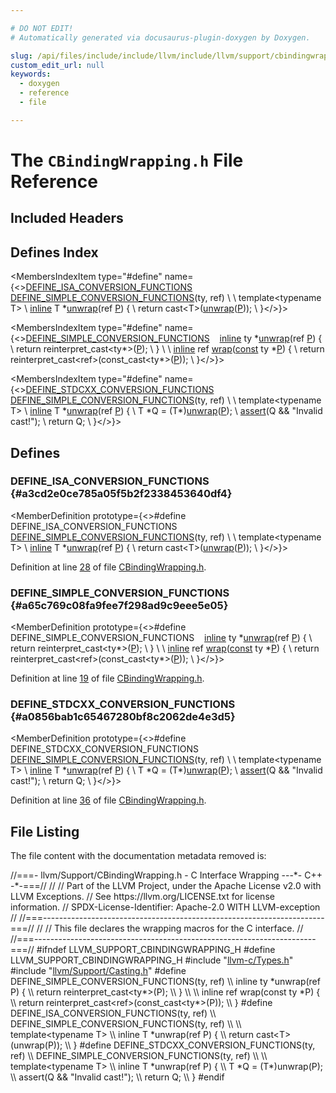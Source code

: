 ```yaml
---

# DO NOT EDIT!
# Automatically generated via docusaurus-plugin-doxygen by Doxygen.

slug: /api/files/include/include/llvm/include/llvm/support/cbindingwrapping-h
custom_edit_url: null
keywords:
  - doxygen
  - reference
  - file

---
```





# The `CBindingWrapping.h` File Reference

<DoxygenPage pluginConfig={pluginConfig}>



## Included Headers

<IncludesList>
<IncludesListItem
  filePath="llvm-c/Types.h"
  permalink="/docs/api/files/include/include/llvm-c/types-h"
  isLocal="true" />
<IncludesListItem
  filePath="llvm/Support/Casting.h"
  permalink="/docs/api/files/include/include/llvm/include/llvm/support/casting-h"
  isLocal="true" />
</IncludesList>

## Defines Index

<MembersIndex>

<MembersIndexItem
  type="#define"
  name={<><a href="#a3cd2e0ce785a05f5b2f2338453640df4">DEFINE&#95;ISA&#95;CONVERSION&#95;FUNCTIONS</a>&nbsp;&nbsp;&nbsp;  <a href="#a65c769c08fa9fee7f298ad9c9eee5e05">DEFINE&#95;SIMPLE&#95;CONVERSION&#95;FUNCTIONS</a>(ty, ref)           \\
                                                        \\
  template&lt;typename T&gt;                                  \\
  <a href="/docs/api/files/lib/lib/transforms/lib/transforms/ipo/alwaysinliner-cpp/#a46ccdc20c42bb5ae5b9d313e12a68421">inline</a> T &#42;<a href="/docs/api/files/lib/lib/executionengine/lib/executionengine/orc/orcv2cbindings-cpp/#aba1a87b77adec4b08ab725bf1b4d990d">unwrap</a>(ref <a href="/docs/api/files/lib/lib/option/option-cpp/#a04665169063c8ca1f2ea96c27fc7c2b2">P</a>) &#123;                             \\
    return cast&lt;T&gt;(<a href="/docs/api/files/lib/lib/executionengine/lib/executionengine/orc/orcv2cbindings-cpp/#aba1a87b77adec4b08ab725bf1b4d990d">unwrap</a>(<a href="/docs/api/files/lib/lib/option/option-cpp/#a04665169063c8ca1f2ea96c27fc7c2b2">P</a>));                          \\
  &#125;</>}>
</MembersIndexItem>

<MembersIndexItem
  type="#define"
  name={<><a href="#a65c769c08fa9fee7f298ad9c9eee5e05">DEFINE&#95;SIMPLE&#95;CONVERSION&#95;FUNCTIONS</a>&nbsp;&nbsp;&nbsp;  <a href="/docs/api/files/lib/lib/transforms/lib/transforms/ipo/alwaysinliner-cpp/#a46ccdc20c42bb5ae5b9d313e12a68421">inline</a> ty &#42;<a href="/docs/api/files/lib/lib/executionengine/lib/executionengine/orc/orcv2cbindings-cpp/#aba1a87b77adec4b08ab725bf1b4d990d">unwrap</a>(ref <a href="/docs/api/files/lib/lib/option/option-cpp/#a04665169063c8ca1f2ea96c27fc7c2b2">P</a>) &#123;                            \\
    return reinterpret&#95;cast&lt;ty&#42;&gt;(<a href="/docs/api/files/lib/lib/option/option-cpp/#a04665169063c8ca1f2ea96c27fc7c2b2">P</a>);                    \\
  &#125;                                                     \\
                                                        \\
  <a href="/docs/api/files/lib/lib/transforms/lib/transforms/ipo/alwaysinliner-cpp/#a46ccdc20c42bb5ae5b9d313e12a68421">inline</a> ref <a href="/docs/api/files/lib/lib/executionengine/executionenginebindings-cpp/#a5fe4041db3281600b33fbb1bde23f0d2">wrap</a>(<a href="/docs/api/files/lib/lib/target/lib/target/aarch64/aarch64promoteconstant-cpp/#a90f8350fecae261c25be85d38b451bff">const</a> ty &#42;<a href="/docs/api/files/lib/lib/option/option-cpp/#a04665169063c8ca1f2ea96c27fc7c2b2">P</a>) &#123;                        \\
    return reinterpret&#95;cast&lt;ref&gt;(const&#95;cast&lt;ty&#42;&gt;(<a href="/docs/api/files/lib/lib/option/option-cpp/#a04665169063c8ca1f2ea96c27fc7c2b2">P</a>));   \\
  &#125;</>}>
</MembersIndexItem>

<MembersIndexItem
  type="#define"
  name={<><a href="#a0856bab1c65467280bf8c2062de4e3d5">DEFINE&#95;STDCXX&#95;CONVERSION&#95;FUNCTIONS</a>&nbsp;&nbsp;&nbsp;  <a href="#a65c769c08fa9fee7f298ad9c9eee5e05">DEFINE&#95;SIMPLE&#95;CONVERSION&#95;FUNCTIONS</a>(ty, ref)           \\
                                                        \\
  template&lt;typename T&gt;                                  \\
  <a href="/docs/api/files/lib/lib/transforms/lib/transforms/ipo/alwaysinliner-cpp/#a46ccdc20c42bb5ae5b9d313e12a68421">inline</a> T &#42;<a href="/docs/api/files/lib/lib/executionengine/lib/executionengine/orc/orcv2cbindings-cpp/#aba1a87b77adec4b08ab725bf1b4d990d">unwrap</a>(ref <a href="/docs/api/files/lib/lib/option/option-cpp/#a04665169063c8ca1f2ea96c27fc7c2b2">P</a>) &#123;                             \\
    T &#42;Q = (T&#42;)<a href="/docs/api/files/lib/lib/executionengine/lib/executionengine/orc/orcv2cbindings-cpp/#aba1a87b77adec4b08ab725bf1b4d990d">unwrap</a>(<a href="/docs/api/files/lib/lib/option/option-cpp/#a04665169063c8ca1f2ea96c27fc7c2b2">P</a>);                               \\
    <a href="/docs/api/files/lib/lib/target/lib/target/amdgpu/silowercontrolflow-cpp/#a4868c5d81c5ccc98c47aeab6244346a0">assert</a>(Q &amp;&amp; &quot;Invalid cast!&quot;);                       \\
    return Q;                                           \\
  &#125;</>}>
</MembersIndexItem>

</MembersIndex>


<SectionDefinition>

## Defines

### DEFINE&#95;ISA&#95;CONVERSION&#95;FUNCTIONS {#a3cd2e0ce785a05f5b2f2338453640df4}

<MemberDefinition
  prototype={<>#define DEFINE&#95;ISA&#95;CONVERSION&#95;FUNCTIONS&nbsp;&nbsp;&nbsp;  <a href="#a65c769c08fa9fee7f298ad9c9eee5e05">DEFINE&#95;SIMPLE&#95;CONVERSION&#95;FUNCTIONS</a>(ty, ref)           \\
                                                        \\
  template&lt;typename T&gt;                                  \\
  <a href="/docs/api/files/lib/lib/transforms/lib/transforms/ipo/alwaysinliner-cpp/#a46ccdc20c42bb5ae5b9d313e12a68421">inline</a> T &#42;<a href="/docs/api/files/lib/lib/executionengine/lib/executionengine/orc/orcv2cbindings-cpp/#aba1a87b77adec4b08ab725bf1b4d990d">unwrap</a>(ref <a href="/docs/api/files/lib/lib/option/option-cpp/#a04665169063c8ca1f2ea96c27fc7c2b2">P</a>) &#123;                             \\
    return cast&lt;T&gt;(<a href="/docs/api/files/lib/lib/executionengine/lib/executionengine/orc/orcv2cbindings-cpp/#aba1a87b77adec4b08ab725bf1b4d990d">unwrap</a>(<a href="/docs/api/files/lib/lib/option/option-cpp/#a04665169063c8ca1f2ea96c27fc7c2b2">P</a>));                          \\
  &#125;</>}>

Definition at line <a href="#l00028">28</a> of file <a href="/docs/api/files/include/include/llvm/include/llvm/support/cbindingwrapping-h">CBindingWrapping.h</a>.
</MemberDefinition>

### DEFINE&#95;SIMPLE&#95;CONVERSION&#95;FUNCTIONS {#a65c769c08fa9fee7f298ad9c9eee5e05}

<MemberDefinition
  prototype={<>#define DEFINE&#95;SIMPLE&#95;CONVERSION&#95;FUNCTIONS&nbsp;&nbsp;&nbsp;  <a href="/docs/api/files/lib/lib/transforms/lib/transforms/ipo/alwaysinliner-cpp/#a46ccdc20c42bb5ae5b9d313e12a68421">inline</a> ty &#42;<a href="/docs/api/files/lib/lib/executionengine/lib/executionengine/orc/orcv2cbindings-cpp/#aba1a87b77adec4b08ab725bf1b4d990d">unwrap</a>(ref <a href="/docs/api/files/lib/lib/option/option-cpp/#a04665169063c8ca1f2ea96c27fc7c2b2">P</a>) &#123;                            \\
    return reinterpret&#95;cast&lt;ty&#42;&gt;(<a href="/docs/api/files/lib/lib/option/option-cpp/#a04665169063c8ca1f2ea96c27fc7c2b2">P</a>);                    \\
  &#125;                                                     \\
                                                        \\
  <a href="/docs/api/files/lib/lib/transforms/lib/transforms/ipo/alwaysinliner-cpp/#a46ccdc20c42bb5ae5b9d313e12a68421">inline</a> ref <a href="/docs/api/files/lib/lib/executionengine/executionenginebindings-cpp/#a5fe4041db3281600b33fbb1bde23f0d2">wrap</a>(<a href="/docs/api/files/lib/lib/target/lib/target/aarch64/aarch64promoteconstant-cpp/#a90f8350fecae261c25be85d38b451bff">const</a> ty &#42;<a href="/docs/api/files/lib/lib/option/option-cpp/#a04665169063c8ca1f2ea96c27fc7c2b2">P</a>) &#123;                        \\
    return reinterpret&#95;cast&lt;ref&gt;(const&#95;cast&lt;ty&#42;&gt;(<a href="/docs/api/files/lib/lib/option/option-cpp/#a04665169063c8ca1f2ea96c27fc7c2b2">P</a>));   \\
  &#125;</>}>

Definition at line <a href="#l00019">19</a> of file <a href="/docs/api/files/include/include/llvm/include/llvm/support/cbindingwrapping-h">CBindingWrapping.h</a>.
</MemberDefinition>

### DEFINE&#95;STDCXX&#95;CONVERSION&#95;FUNCTIONS {#a0856bab1c65467280bf8c2062de4e3d5}

<MemberDefinition
  prototype={<>#define DEFINE&#95;STDCXX&#95;CONVERSION&#95;FUNCTIONS&nbsp;&nbsp;&nbsp;  <a href="#a65c769c08fa9fee7f298ad9c9eee5e05">DEFINE&#95;SIMPLE&#95;CONVERSION&#95;FUNCTIONS</a>(ty, ref)           \\
                                                        \\
  template&lt;typename T&gt;                                  \\
  <a href="/docs/api/files/lib/lib/transforms/lib/transforms/ipo/alwaysinliner-cpp/#a46ccdc20c42bb5ae5b9d313e12a68421">inline</a> T &#42;<a href="/docs/api/files/lib/lib/executionengine/lib/executionengine/orc/orcv2cbindings-cpp/#aba1a87b77adec4b08ab725bf1b4d990d">unwrap</a>(ref <a href="/docs/api/files/lib/lib/option/option-cpp/#a04665169063c8ca1f2ea96c27fc7c2b2">P</a>) &#123;                             \\
    T &#42;Q = (T&#42;)<a href="/docs/api/files/lib/lib/executionengine/lib/executionengine/orc/orcv2cbindings-cpp/#aba1a87b77adec4b08ab725bf1b4d990d">unwrap</a>(<a href="/docs/api/files/lib/lib/option/option-cpp/#a04665169063c8ca1f2ea96c27fc7c2b2">P</a>);                               \\
    <a href="/docs/api/files/lib/lib/target/lib/target/amdgpu/silowercontrolflow-cpp/#a4868c5d81c5ccc98c47aeab6244346a0">assert</a>(Q &amp;&amp; &quot;Invalid cast!&quot;);                       \\
    return Q;                                           \\
  &#125;</>}>

Definition at line <a href="#l00036">36</a> of file <a href="/docs/api/files/include/include/llvm/include/llvm/support/cbindingwrapping-h">CBindingWrapping.h</a>.
</MemberDefinition>

</SectionDefinition>

## File Listing

The file content with the documentation metadata removed is:

<ProgramListing>

<Link id="l00001" /><CodeLine lineNumber="1"><Highlight kind="comment">//===- llvm/Support/CBindingWrapping.h - C Interface Wrapping ---&#42;- C++ -&#42;-===//</Highlight><Highlight kind="normal"></Highlight></CodeLine>
<Link id="l00002" /><CodeLine lineNumber="2"><Highlight kind="normal"></Highlight><Highlight kind="comment">//</Highlight><Highlight kind="normal"></Highlight></CodeLine>
<Link id="l00003" /><CodeLine lineNumber="3"><Highlight kind="normal"></Highlight><Highlight kind="comment">// Part of the LLVM Project, under the Apache License v2.0 with LLVM Exceptions.</Highlight><Highlight kind="normal"></Highlight></CodeLine>
<Link id="l00004" /><CodeLine lineNumber="4"><Highlight kind="normal"></Highlight><Highlight kind="comment">// See https://llvm.org/LICENSE.txt for license information.</Highlight><Highlight kind="normal"></Highlight></CodeLine>
<Link id="l00005" /><CodeLine lineNumber="5"><Highlight kind="normal"></Highlight><Highlight kind="comment">// SPDX-License-Identifier: Apache-2.0 WITH LLVM-exception</Highlight><Highlight kind="normal"></Highlight></CodeLine>
<Link id="l00006" /><CodeLine lineNumber="6"><Highlight kind="normal"></Highlight><Highlight kind="comment">//</Highlight><Highlight kind="normal"></Highlight></CodeLine>
<Link id="l00007" /><CodeLine lineNumber="7"><Highlight kind="normal"></Highlight><Highlight kind="comment">//===----------------------------------------------------------------------===//</Highlight><Highlight kind="normal"></Highlight></CodeLine>
<Link id="l00008" /><CodeLine lineNumber="8"><Highlight kind="normal"></Highlight><Highlight kind="comment">//</Highlight><Highlight kind="normal"></Highlight></CodeLine>
<Link id="l00009" /><CodeLine lineNumber="9"><Highlight kind="normal"></Highlight><Highlight kind="comment">// This file declares the wrapping macros for the C interface.</Highlight><Highlight kind="normal"></Highlight></CodeLine>
<Link id="l00010" /><CodeLine lineNumber="10"><Highlight kind="normal"></Highlight><Highlight kind="comment">//</Highlight><Highlight kind="normal"></Highlight></CodeLine>
<Link id="l00011" /><CodeLine lineNumber="11"><Highlight kind="normal"></Highlight><Highlight kind="comment">//===----------------------------------------------------------------------===//</Highlight><Highlight kind="normal"></Highlight></CodeLine>
<Link id="l00012" /><CodeLine lineNumber="12"><Highlight kind="normal"></Highlight></CodeLine>
<Link id="l00013" /><CodeLine lineNumber="13"><Highlight kind="normal"></Highlight><Highlight kind="preprocessor">#ifndef LLVM&#95;SUPPORT&#95;CBINDINGWRAPPING&#95;H</Highlight><Highlight kind="normal"></Highlight></CodeLine>
<Link id="l00014" /><CodeLine lineNumber="14"><Highlight kind="normal"></Highlight><Highlight kind="preprocessor">#define LLVM&#95;SUPPORT&#95;CBINDINGWRAPPING&#95;H</Highlight><Highlight kind="normal"></Highlight></CodeLine>
<Link id="l00015" /><CodeLine lineNumber="15"><Highlight kind="normal"></Highlight></CodeLine>
<Link id="l00016" /><CodeLine lineNumber="16"><Highlight kind="normal"></Highlight><Highlight kind="preprocessor">#include &quot;<a href="/docs/api/files/include/include/llvm-c/types-h">llvm-c/Types.h</a>&quot;</Highlight><Highlight kind="normal"></Highlight></CodeLine>
<Link id="l00017" /><CodeLine lineNumber="17"><Highlight kind="normal"></Highlight><Highlight kind="preprocessor">#include &quot;<a href="/docs/api/files/include/include/llvm/include/llvm/support/casting-h">llvm/Support/Casting.h</a>&quot;</Highlight><Highlight kind="normal"></Highlight></CodeLine>
<Link id="l00018" /><CodeLine lineNumber="18"><Highlight kind="normal"></Highlight></CodeLine>
<Link id="l00019" /><CodeLine lineNumber="19" lineLink="#a65c769c08fa9fee7f298ad9c9eee5e05"><Highlight kind="normal"></Highlight><Highlight kind="preprocessor">#define DEFINE&#95;SIMPLE&#95;CONVERSION&#95;FUNCTIONS(ty, ref)     \\</Highlight></CodeLine>
<Link id="l00020" /><CodeLine lineNumber="20"><Highlight kind="preprocessor">  inline ty &#42;unwrap(ref P) &#123;                            \\</Highlight></CodeLine>
<Link id="l00021" /><CodeLine lineNumber="21"><Highlight kind="preprocessor">    return reinterpret&#95;cast&lt;ty&#42;&gt;(P);                    \\</Highlight></CodeLine>
<Link id="l00022" /><CodeLine lineNumber="22"><Highlight kind="preprocessor">  &#125;                                                     \\</Highlight></CodeLine>
<Link id="l00023" /><CodeLine lineNumber="23"><Highlight kind="preprocessor">                                                        \\</Highlight></CodeLine>
<Link id="l00024" /><CodeLine lineNumber="24"><Highlight kind="preprocessor">  inline ref wrap(const ty &#42;P) &#123;                        \\</Highlight></CodeLine>
<Link id="l00025" /><CodeLine lineNumber="25"><Highlight kind="preprocessor">    return reinterpret&#95;cast&lt;ref&gt;(const&#95;cast&lt;ty&#42;&gt;(P));   \\</Highlight></CodeLine>
<Link id="l00026" /><CodeLine lineNumber="26"><Highlight kind="preprocessor">  &#125;</Highlight><Highlight kind="normal"></Highlight></CodeLine>
<Link id="l00027" /><CodeLine lineNumber="27"><Highlight kind="normal"></Highlight></CodeLine>
<Link id="l00028" /><CodeLine lineNumber="28" lineLink="#a3cd2e0ce785a05f5b2f2338453640df4"><Highlight kind="normal"></Highlight><Highlight kind="preprocessor">#define DEFINE&#95;ISA&#95;CONVERSION&#95;FUNCTIONS(ty, ref)        \\</Highlight></CodeLine>
<Link id="l00029" /><CodeLine lineNumber="29"><Highlight kind="preprocessor">  DEFINE&#95;SIMPLE&#95;CONVERSION&#95;FUNCTIONS(ty, ref)           \\</Highlight></CodeLine>
<Link id="l00030" /><CodeLine lineNumber="30"><Highlight kind="preprocessor">                                                        \\</Highlight></CodeLine>
<Link id="l00031" /><CodeLine lineNumber="31"><Highlight kind="preprocessor">  template&lt;typename T&gt;                                  \\</Highlight></CodeLine>
<Link id="l00032" /><CodeLine lineNumber="32"><Highlight kind="preprocessor">  inline T &#42;unwrap(ref P) &#123;                             \\</Highlight></CodeLine>
<Link id="l00033" /><CodeLine lineNumber="33"><Highlight kind="preprocessor">    return cast&lt;T&gt;(unwrap(P));                          \\</Highlight></CodeLine>
<Link id="l00034" /><CodeLine lineNumber="34"><Highlight kind="preprocessor">  &#125;</Highlight><Highlight kind="normal"></Highlight></CodeLine>
<Link id="l00035" /><CodeLine lineNumber="35"><Highlight kind="normal"></Highlight></CodeLine>
<Link id="l00036" /><CodeLine lineNumber="36" lineLink="#a0856bab1c65467280bf8c2062de4e3d5"><Highlight kind="normal"></Highlight><Highlight kind="preprocessor">#define DEFINE&#95;STDCXX&#95;CONVERSION&#95;FUNCTIONS(ty, ref)     \\</Highlight></CodeLine>
<Link id="l00037" /><CodeLine lineNumber="37"><Highlight kind="preprocessor">  DEFINE&#95;SIMPLE&#95;CONVERSION&#95;FUNCTIONS(ty, ref)           \\</Highlight></CodeLine>
<Link id="l00038" /><CodeLine lineNumber="38"><Highlight kind="preprocessor">                                                        \\</Highlight></CodeLine>
<Link id="l00039" /><CodeLine lineNumber="39"><Highlight kind="preprocessor">  template&lt;typename T&gt;                                  \\</Highlight></CodeLine>
<Link id="l00040" /><CodeLine lineNumber="40"><Highlight kind="preprocessor">  inline T &#42;unwrap(ref P) &#123;                             \\</Highlight></CodeLine>
<Link id="l00041" /><CodeLine lineNumber="41"><Highlight kind="preprocessor">    T &#42;Q = (T&#42;)unwrap(P);                               \\</Highlight></CodeLine>
<Link id="l00042" /><CodeLine lineNumber="42"><Highlight kind="preprocessor">    assert(Q &amp;&amp; &quot;Invalid cast!&quot;);                       \\</Highlight></CodeLine>
<Link id="l00043" /><CodeLine lineNumber="43"><Highlight kind="preprocessor">    return Q;                                           \\</Highlight></CodeLine>
<Link id="l00044" /><CodeLine lineNumber="44"><Highlight kind="preprocessor">  &#125;</Highlight><Highlight kind="normal"></Highlight></CodeLine>
<Link id="l00045" /><CodeLine lineNumber="45"><Highlight kind="normal"></Highlight></CodeLine>
<Link id="l00046" /><CodeLine lineNumber="46"><Highlight kind="normal"></Highlight><Highlight kind="preprocessor">#endif</Highlight></CodeLine>

</ProgramListing>

</DoxygenPage>
